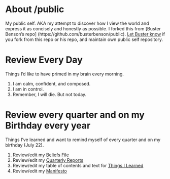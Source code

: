 # About /public

My public self. AKA my attempt to discover how I view the world and express it as concisely and honestly as possible. 
I forked this from [Buster Benson's repo] (https://github.com/busterbenson/public). [Let Buster know](mailto:busterbenson@gmail.com?subject=/public) if you fork from this repo or his repo, and maintain own public self repository.

# Review Every Day
Things I'd like to have primed in my brain every morning.

1. I am calm, confident, and composed.
2. I am in control.
3. Remember, I will die. But not today.

# Review every quarter and on my Birthday every year
Things I've learned and want to remind myself of every quarter and on my birthday (July 22).

1. Review/edit my [Beliefs File](Beliefs.md)
2. Review/edit my [Quarterly Reports](Quarterly Reports.md)
3. Review/edit my table of contents and text for [Things I Learned](TIL.md)
4. Review/edit my [Manifesto](Manifesto.md)
